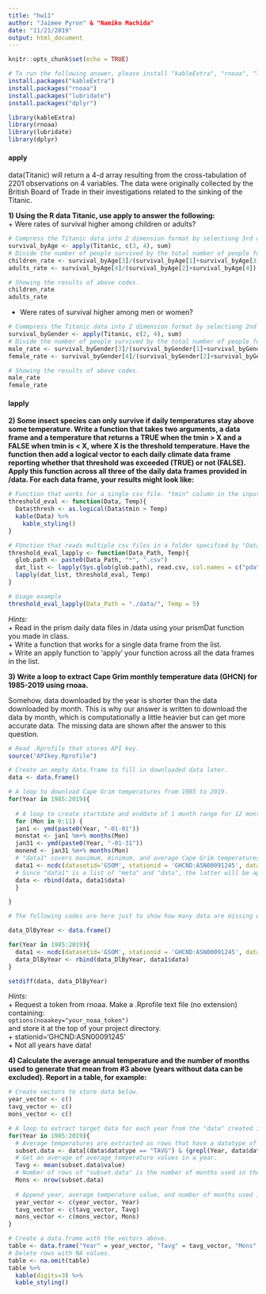 ```yaml
---
title: "hw11"
author: "Jaimee Pyron" & "Namiko Machida"
date: "11/21/2019"
output: html_document
---
```


```r
knitr::opts_chunk$set(echo = TRUE)
```

```r
# To run the following answer, please install "kableExtra", "rnoaa", "lubridate", and "dplyr" packages if you haven't installed them.
install.packages("kableExtra")
install.packages("rnoaa")
install.packages("lubridate")
install.packages("dplyr")
```
```r
library(kableExtra)
library(rnoaa)
library(lubridate)
library(dplyr)
```


#### apply
data(Titanic) will return a 4-d array resulting from the cross-tabulation of 2201 observations on 4 variables.  The data were originally collected by the British Board of Trade in their investigations related to the sinking of the Titanic.

**1) Using the R data Titanic, use apply to answer the following:**  
+ Were rates of survival higher among children or adults?
```r
# Compress the Titanic data into 2 dimension format by selectiong 3rd dimension (Age) and 4th dimension (Survival).
survival_byAge <- apply(Titanic, c(3, 4), sum)
# Divide the number of people survived by the total number of people for each age category.
children_rate <- survival_byAge[3]/(survival_byAge[1]+survival_byAge[3])
adults_rate <- survival_byAge[4]/(survival_byAge[2]+survival_byAge[4])

# Showing the results of above codes.
children_rate
adults_rate
```  

+ Were rates of survival higher among men or women? 
```r
# Commpress the Titanic data into 2 dimension format by selectiong 2nd dimension (Sex) and 4th dimension (Survival).
survival_byGender <- apply(Titanic, c(2, 4), sum)
# Divide the number of people survived by the total number of people for each gender category.
male_rate <- survival_byGender[3]/(survival_byGender[1]+survival_byGender[3])
female_rate <- survival_byGender[4]/(survival_byGender[2]+survival_byGender[4])

# Showing the results of above codes.
male_rate
female_rate
```  


#### lapply
**2) Some insect species can only survive if daily temperatures stay above some temperature.  Write a function that takes two arguments, a data frame and a temperature that returns a TRUE when the tmin > X and a FALSE when tmin is < X, where X is the threshold temperature.  Have the function then add a logical vector to each daily climate data frame reporting whether that threshold was exceeded (TRUE) or not (FALSE). Apply this function across all three of the daily data frames provided in /data. For each data frame, your results might look like:**
```r
# Function that works for a single csv file. "tmin" column in the input file will be compared to the input Temp value and a logical vector will be appended to the input file as a new column named "thresh".
threshold_eval <- function(Data, Temp){
  Data$thresh <- as.logical(Data$tmin > Temp)
  kable(Data) %>%
    kable_styling()
}

# FUnction that reads multiple csv files in a folder specified by "Data_Path" argument and applies the above "threshold_eval" function to all the csv files.
threshold_eval_lapply <- function(Data_Path, Temp){
  glob.path <- paste0(Data_Path, "*", ".csv")
  dat_list <- lapply(Sys.glob(glob.path), read.csv, col.names = c("pdate", "ppt", "tmin", "tmean", "tmax"), skip=10, header = TRUE)
  lapply(dat_list, threshold_eval, Temp)
}

# Usage example
threshold_eval_lapply(Data_Path = "./data/", Temp = 5)
```

*Hints:*  
+ Read in the prism daily data files in /data using your prismDat function you made in class.    
+ Write a function that works for a single data frame from the list.  
+ Write an apply function to 'apply' your function across all the data frames in the list.  


**3) Write a loop to extract Cape Grim monthly temperature data (GHCN) for 1985-2019 using rnoaa.**

Somehow, data downloaded by the year is shorter than the data downloaded by month. This is why our answer is written to download the data by month, which is computationally a little heavier but can get more accurate data. The missing data are shown after the answer to this question.  
```r
# Read .Rprofile that stores API key.
source("APIkey.Rprofile")

# Create an empty data.frame to fill in downloaded data later.
data <- data.frame()

# A loop to download Cape Grim temperatures from 1985 to 2019.
for(Year in 1985:2019){
  
  # A loop to create startdate and enddate of 1 month range for 12 months. `ymd` function from lubridate package will convert dates in character format into POSIXct format.
  for (Mon in 0:11) {
  jan1 <- ymd(paste0(Year, "-01-01"))
  monstat <- jan1 %m+% months(Mon)
  jan31 <- ymd(paste0(Year, "-01-31"))
  monend <- jan31 %m+% months(Mon)
  # "data1" covers maximum, minimum, and average Cape Grim temperatures for a month.
  data1 <- ncdc(datasetid='GSOM', stationid = 'GHCND:ASN00091245', datatypeid= c('TMAX', 'TMIN', 'TAVG'), startdate = monstat, enddate = monend)
  # Since "data1" is a list of "meta" and "data", the latter will be appended to the data.frame called "data" created at the top.
  data <- rbind(data, data1$data)
  }

}
```


```r
# The following codes are here just to show how many data are missing when downloaded by year compared to downloaded by month (as in the above answer).

data_DlByYear <- data.frame()

for(Year in 1985:2019){
  data1 <- ncdc(datasetid='GSOM', stationid = 'GHCND:ASN00091245', datatypeid= c('TMAX', 'TMIN', 'TAVG'), startdate = paste0(Year, "-01-01"), enddate = paste0(Year, "-12-31"))
  data_DlByYear <- rbind(data_DlByYear, data1$data)
}

setdiff(data, data_DlByYear)
```

*Hints:*  
+ Request a token from rnoaa. Make a .Rprofile text file (no extension) containing:  
```options(noaakey="your_noaa_token")```  
and store it at the top of your project directory.    
+ stationid='GHCND:ASN00091245'  
+ Not all years have data!   


**4) Calculate the average annual temperature and the number of months used to generate that mean from #3 above (years without data can be excluded).  Report in a table, for example:**
```r
# Create vectors to store data below.
year_vector <- c()
tavg_vector <- c()
mons_vector <- c()

# A loop to extract target data for each year from the "data" created in question 3 and append them into the above empty vectors.
for(Year in 1985:2019){
  # Average temperatures are extracted as rows that have a datatype of "TAVG" and each year can be specified by using `grepl` function on "date" column as it selects rows that partially match with "Year" variable.
  subset.data <- data[(data$datatype == "TAVG") & (grepl(Year, data$date)), "value"]
  # Get an average of average temperature values in a year. 
  Tavg <- mean(subset.data$value)
  # Number of rows of "subset.data" is the number of months used in the average calculation.
  Mons <- nrow(subset.data)
  
  # Append year, average temperature value, and number of months used in the calculation into the empty vector created at the begining.
  year_vector <- c(year_vector, Year)
  tavg_vector <- c(tavg_vector, Tavg)
  mons_vector <- c(mons_vector, Mons)
}

# Create a data.frame with the vectors above.
table <- data.frame("Year" = year_vector, "Tavg" = tavg_vector, "Mons" = mons_vector)
# Delete rows with NA values.
table <- na.omit(table)
table %>%
  kable(digits=3) %>%
  kable_styling()
```